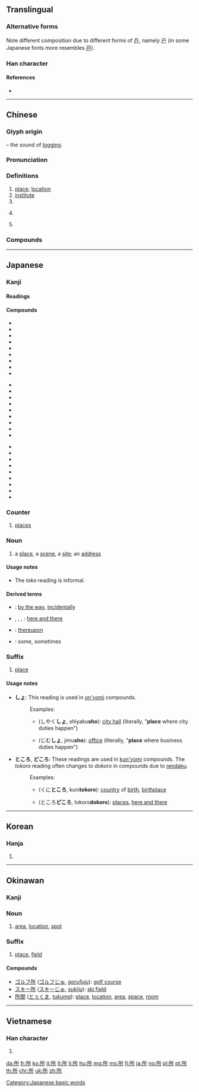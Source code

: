 ==Translingual==
{{stroke order|strokes=8}}
{{stroke order|strokes=8|type=jbw}}
{{stroke order|type=animate}}
{{ja-forms|所|所|所}}

===Alternative forms===
Note different composition due to different forms of [[戶]], namely [[户]] (in some Japanese fonts more resembles [[戸]]).

===Han character===
{{Han char|rn=63|rad=戶|as=04|sn=8|four=72221|canj=HSHML|ids=⿰戶斤, ⿰户斤, ⿰戸斤}}

====References====
* {{Han ref|kx=0415.160|dkj=11715|dj=0760.020|hdz=32259.010|uh=6240|ud=25152|bh=A9D2|bd=43474}}

----

==Chinese==
{{zh-forms|alt=𫝂}}

===Glyph origin===
{{Han etym}}
{{Han compound|戶|斤|c1=p|c2=s|t2=[[axe]]|ls=psc}} – the sound of [[logging]].

===Pronunciation===
{{zh-pron
|m=suǒ
|ma=
|c=so2
|h=pfs=só
|mn=só͘
|w=2su
|mc=y
|oc=y
|cat=n,cls,det
}}

===Definitions===
{{zh-hanzi}}

# [[place]]; [[location]]
# [[institute]]
# {{zh-classifier|buildings, schools, hospitals, etc|cat=y}}
# {{n-g|Prefix attached to verbs to form noun phrases, meaning a person or thing that is the object of that verb (ie, to whom or to which an action is done).}}
#: {{zh-x|所得|income [literary “what is gained”]}}
# {{n-g|Used in the construction {{zh-l|[[為]]……所……}} to form the passive voice.}}

===Compounds===
{{zh-der|一無所好|一無所得|一無所成|一無所有|一無所求|一無所獲|一無所知|一無所長|不出所料|不明所以|不為所動|不知所云|不知所以|不知所喻|不知所措|不知所終|不知所言|不負所托|事務所|交易所|人心所向|人心所歸|介紹所|他無所有|任所|住所|何所不為|便所|個人所得|公共場所|公共廁所|公所|分駐所|利潤所得|前所未有|前所未聞|前所未見|力所能及|勢所必然|北所羅門|匪夷所思|區公所|千人所指|千夫所指|各執所見|各得其所|各有所長|各盡所能|名義所得|哨所|國民所得|在所不免|在所不惜|在所不辭|在所難免|場所|墳所|多歷年所|大勢所趨|大失所望|失所|如所周知|如有所失|娛樂場所|學有所用|學非所用|安身之所|定所|容身之所|寄顏無所|寓所|實質所得|居所|居無定所|屯所|市公所|年所|廁所|強人所難|得償所願|得其所|得其所哉|得所|從心所欲|忘其所以|恣心所欲|情之所鍾|所事|所以|所以然|所伏|所作所為|所剩無幾|所司|所向披靡|所向無前|所向無敵|所圖不軌|所在|所在地|所在多有|所天|所嫁非人|所屬|所幸|所得|所得彈性|所得稅|所思|所有|所有人|所有格|所有權|所有權狀|所欽|所歡|所為|所生|所由|所知|所算|所羅門|所見|所見所聞|所見略同|所託非人|所謀輒左|所謂|所費不貲|所長|所除|托兒所|投其所好|拘留所|招待所|收容所|故所|旌旗所指|時勢所迫|時望所歸|暢所欲言|會所|有所不知|有所作為|有所思|有所顧忌|未知所措|果如所料|棲所|棲流所|歷有年所|死得其所|毛所得|毫無所懼|毫無所知|河泊所|派出所|流離失所|為所欲為|無忝所生|無所不作|無所不包|無所不及|無所不在|無所不容|無所不曉|無所不有|無所不為|無所不知|無所不能|無所不至|無所不談|無所不通|無所事事|無所作為|無所得|無所忌憚|無所牽掛|無所用心|無所畏忌|無所畏懼|無所謂|無所遁形|無所適從|無所顧忌|無所顧憚|版權所有|理所不容|理所必然|理所當然|用其所長|用非所學|療養所|百無所忌|百無所成|盡其所長|盡展所長|監所|目光所及|目所未睹|看守所|眾所周知|眾所熟知|眾所瞻望|眾所矚目|眾望所依|眾望所歸|眾望所積|眾毀所歸|眾目所歸|研究所|禁所|禮俗所拘|答非所問|純所得|罄其所有|罔知所措|習藝所|老有所終|聞所未聞|聲色場所|興之所至|若有所亡|若有所喪|若有所失|若有所思|若有所聞|莫知所措|莫知所為|莫知所謂|處所|虛擬診所|行所無事|衛所|衛生所|見所未見|觀察所|觸目所及|計無所出|計無所施|診所|診療所|課稅所得|謄錄所|證所稅|變電所|負所得稅|軍所|遂其所願|過所|適得其所|避難所|邏所|鄉公所|配所|鋒芒所向|鎮公所|阿其所好|陳列所|隨心所欲|難償所願|靡知所措|頓失所依|頭足異所|風化場所|風月場所|點檢所}}

{{zh-cat|Elementary}}

----

==Japanese==

===Kanji===
{{ja-kanji|grade=3|rs=戶04}}

====Readings====
{{ja-readings
|goon=[[しょ]] (sho)
|kanon=[[そ]] (so)
|kun=[[と]] (to), [[ところ]] (tokoro), [[とこ]] (toko)
}}

====Compounds====
{{top3}}
* {{ja-r|一所懸命|いっしょけんめい}}
* {{ja-r|近所|きんじょ}}
* {{ja-r|住所|じゅうしょ}}
* {{ja-r|所為|しょい}}
* {{ja-r|所感|しょかん}}
* {{ja-r|所管|しょかん}}
* {{ja-r|所見|しょけん}}
* {{ja-r|所作|しょさ}}
* {{ja-r|所在|しょざい}}
{{mid3}}
* {{ja-r|所在地|しょざいち}}
* {{ja-r|所在|しょざい}}
* {{ja-r|所持|しょじ}}
* {{ja-r|所属|しょぞく}}
* {{ja-r|所存|しょぞん}}
* {{ja-r|所帯|しょたい}}
* {{ja-r|所得|しょとく}}
* {{ja-r|所得税|しょとくぜい}}
* {{ja-r|所有物|しょゆうぶつ}}
{{mid3}}
* {{ja-r|所有者|しょゆうしゃ}}
* {{ja-r|所有|しょゆう}}
* {{ja-r|所有権|しょゆうけん}}
* {{ja-r|所謂|いわゆる}}
* {{ja-r|適材適所|てきざいてきしょ}}
* {{ja-r|場所|ばしょ}}
* {{ja-r|所以|ゆえん}}
* {{ja-r|所有制|しょゆうせい}}
* {{ja-r|所有主|しょゆうぬし}}
{{bottom}}

===Counter===
{{ja-pos|しょ|counter}}

# [[place]]s

===Noun===
{{ja-noun|ところ|とこ}}

# a [[place]], a [[scene]], a [[site]]; an [[address]]

====Usage notes====
* The ''toko'' reading is informal.

====Derived terms====
* {{ja-r|所で|ところで}}: [[by the way]], [[incidentally]]
* {{ja-r|所々|ところどころ}}, {{ja-r|所所|ところどころ}}, {{ja-r|処々|ところどころ}}, {{ja-r|処処|ところどころ}}: [[here and there]]
* {{ja-r|所へ|ところ へ}}: [[thereupon]]
* {{ja-r|所もある|ところ も ある}}: some, sometimes

===Suffix===
{{ja-pos|しょ|suffix}}

{{ja-pos|ところ|suffix}}

{{ja-pos|どころ|suffix}}

{{attention|ja|This entire entry needs quite a bit of expansion and reorganization.}}

# [[place]]

====Usage notes====
* '''しょ''': This reading is used in [[on'yomi]] compounds.
*: Examples:
*:* {{l|ja|市役所}} (しやく'''しょ''', shiyaku'''sho'''): [[city hall]] (literally, "'''place''' where city duties happen")
*:* {{l|ja|事務所}} (じむ'''しょ''', jimu'''sho'''): [[office]] (literally, "'''place''' where business duties happen")
* '''ところ''', '''どころ''': These readings are used in [[kun'yomi]] compounds. The ''tokoro'' reading often changes to ''dokoro'' in compounds due to [[rendaku]].
*: Examples:
*:* {{l|ja|国所}} (くに'''ところ''', kuni'''tokoro'''): [[country]] of [[birth]], [[birthplace]]
*:* {{l|ja|所々}} (ところ'''どころ''', tokoro'''dokoro'''): [[places]], [[here and there]]

[[Category:Japanese basic words]]

----

==Korean==

===Hanja===
{{ko-hanja|hangeul=소|eumhun=바|rv=so|mr=so|y=so}}

# {{defn|lang=ko|sort=戶04}}

----

==Okinawan==

===Kanji===
{{head|ryu|kanji|hiragana|とぅくる|romaji|tukuru}}

===Noun===
{{head|ryu|noun|hiragana|とぅくる|romaji|tukuru}}

# [[area]], [[location]], [[spot]]

===Suffix===
{{head|ryu|suffix|tr=[[しゅ]], [[shu]]|sort=しゅ}}

# [[place]], [[field]]

====Compounds====
{{top2}}
* [[ゴルフ所]] ([[ゴルフじゅ]], ''[[gorufuju]]''): [[golf course]]
* [[スキー所]] ([[スキーじゅ]], ''[[sukīju]]''): [[ski field]]
* [[所間]] ([[とぅくま]], ''[[tukuma]]''): [[place]], [[location]], [[area]], [[space]], [[room]]
{{bottom}}

----

==Vietnamese==

===Han character===
{{vi-hantu|[[sỡ]], [[sở]], [[sớ]], [[sửa]], [[thửa]]|rs=戶04}}

# {{defn|lang=vi|sort=戶04}}

[[da:所]]
[[fr:所]]
[[ko:所]]
[[it:所]]
[[lt:所]]
[[li:所]]
[[hu:所]]
[[mg:所]]
[[ms:所]]
[[fj:所]]
[[ja:所]]
[[no:所]]
[[pl:所]]
[[pt:所]]
[[th:所]]
[[chr:所]]
[[uk:所]]
[[zh:所]]